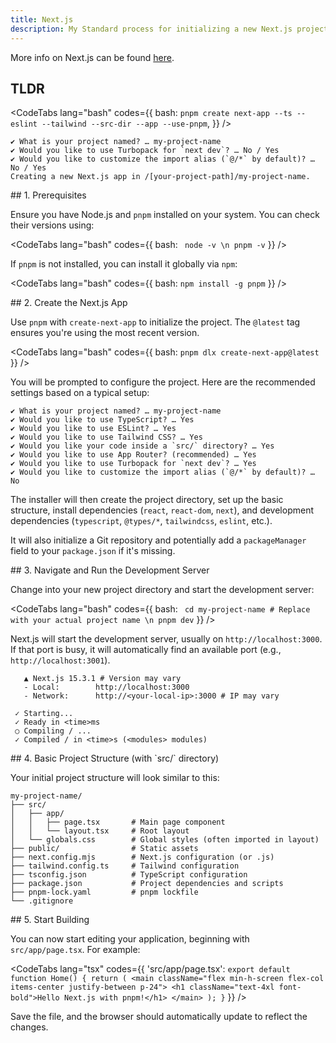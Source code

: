 ```yaml
---
title: Next.js
description: My Standard process for initializing a new Next.js project using pnpm.
---
```




More info on Next.js can be found [here](https://nextjs.org/docs).

## TLDR

<CodeTabs lang="bash" codes={{
    bash: `pnpm create next-app --ts --eslint --tailwind --src-dir --app --use-pnpm`,
  }} />


```text
✔ What is your project named? … my-project-name  
✔ Would you like to use Turbopack for `next dev`? … No / Yes
✔ Would you like to customize the import alias (`@/*` by default)? … No / Yes
Creating a new Next.js app in /[your-project-path]/my-project-name.
```

<Steps>
<Step>
## 1. Prerequisites

Ensure you have Node.js and `pnpm` installed on your system. You can check their versions using:

<CodeTabs lang="bash" codes={{
    bash: ` node -v \n pnpm -v`
  }} />

If `pnpm` is not installed, you can install it globally via `npm`:

<CodeTabs lang="bash" codes={{
    bash: `npm install -g pnpm`
  }} />
</Step>

<Step>
## 2. Create the Next.js App

Use `pnpm` with `create-next-app` to initialize the project. The `@latest` tag ensures you're using the most recent version.

<CodeTabs lang="bash" codes={{
    bash: `pnpm dlx create-next-app@latest`
  }} />

You will be prompted to configure the project. Here are the recommended settings based on a typical setup:

```text
✔ What is your project named? … my-project-name
✔ Would you like to use TypeScript? … Yes
✔ Would you like to use ESLint? … Yes
✔ Would you like to use Tailwind CSS? … Yes
✔ Would you like your code inside a `src/` directory? … Yes
✔ Would you like to use App Router? (recommended) … Yes
✔ Would you like to use Turbopack for `next dev`? … Yes
✔ Would you like to customize the import alias (`@/*` by default)? … No
```

The installer will then create the project directory, set up the basic structure, install dependencies (`react`, `react-dom`, `next`), and development dependencies (`typescript`, `@types/*`, `tailwindcss`, `eslint`, etc.).

It will also initialize a Git repository and potentially add a `packageManager` field to your `package.json` if it's missing.
</Step>

<Step>
## 3. Navigate and Run the Development Server

Change into your new project directory and start the development server:

<CodeTabs lang="bash" codes={{
    bash: ` cd my-project-name # Replace with your actual project name \n pnpm dev`
  }} />

Next.js will start the development server, usually on `http://localhost:3000`. If that port is busy, it will automatically find an available port (e.g., `http://localhost:3001`).

```text
   ▲ Next.js 15.3.1 # Version may vary
   - Local:        http://localhost:3000
   - Network:      http://<your-local-ip>:3000 # IP may vary

 ✓ Starting...
 ✓ Ready in <time>ms
 ○ Compiling / ...
 ✓ Compiled / in <time>s (<modules> modules)
```
</Step>

<Step>
## 4. Basic Project Structure (with `src/` directory)

Your initial project structure will look similar to this:

```
my-project-name/
├── src/
│   ├── app/
│   │   ├── page.tsx       # Main page component
│   │   └── layout.tsx     # Root layout
│   └── globals.css        # Global styles (often imported in layout)
├── public/                # Static assets
├── next.config.mjs        # Next.js configuration (or .js)
├── tailwind.config.ts     # Tailwind configuration
├── tsconfig.json          # TypeScript configuration
├── package.json           # Project dependencies and scripts
├── pnpm-lock.yaml         # pnpm lockfile
└── .gitignore
```
</Step>

<Step>
## 5. Start Building

You can now start editing your application, beginning with `src/app/page.tsx`. For example:

<CodeTabs lang="tsx" codes={{
    'src/app/page.tsx': `export default function Home() {
  return (
    <main className="flex min-h-screen flex-col items-center justify-between p-24">
      <h1 className="text-4xl font-bold">Hello Next.js with pnpm!</h1>
    </main>
  );
}`
  }} />

Save the file, and the browser should automatically update to reflect the changes.
</Step>
</Steps>

